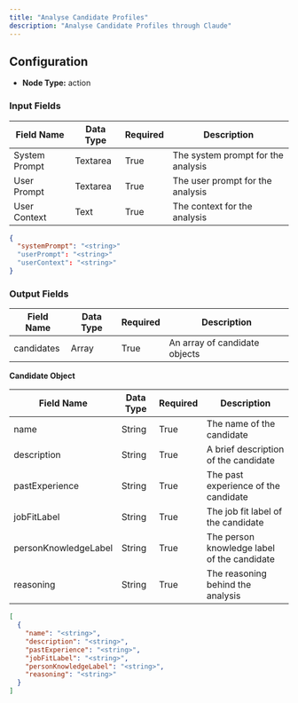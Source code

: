```yaml
---
title: "Analyse Candidate Profiles"
description: "Analyse Candidate Profiles through Claude"
---
```


## Configuration

- **Node Type:** action

### Input Fields

| Field Name    | Data Type | Required | Description                        |
| ------------- | --------- | -------- | ---------------------------------- |
| System Prompt | Textarea  | True     | The system prompt for the analysis |
| User Prompt   | Textarea  | True     | The user prompt for the analysis   |
| User Context  | Text      | True     | The context for the analysis       |

```json
{
  "systemPrompt": "<string>"
  "userPrompt": "<string>"
  "userContext": "<string>"
}
```

### Output Fields

| Field Name | Data Type | Required | Description                   |
| ---------- | --------- | -------- | ----------------------------- |
| candidates | Array     | True     | An array of candidate objects |

**Candidate Object**

| Field Name           | Data Type | Required | Description                                 |
| -------------------- | --------- | -------- | ------------------------------------------- |
| name                 | String    | True     | The name of the candidate                   |
| description          | String    | True     | A brief description of the candidate        |
| pastExperience       | String    | True     | The past experience of the candidate        |
| jobFitLabel          | String    | True     | The job fit label of the candidate          |
| personKnowledgeLabel | String    | True     | The person knowledge label of the candidate |
| reasoning            | String    | True     | The reasoning behind the analysis           |

```json
[
  {
    "name": "<string>",
    "description": "<string>",
    "pastExperience": "<string>",
    "jobFitLabel": "<string>",
    "personKnowledgeLabel": "<string>",
    "reasoning": "<string>"
  }
]
```
